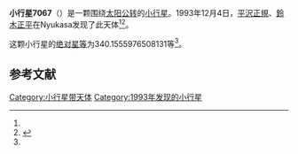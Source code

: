 {{Infobox planet
| bgcolour = #FFFFC0
| name = 7067 Kiyose
| symbol = 
| image = 
| caption = 
| discovery = yes
| discovery_ref = 
| discoverer = [[平沢正規|平沢正規]]、[[鈴木正平|鈴木正平]]
| discovery_site = [[Nyukasa|Nyukasa]] 
| discovered = 1993年12月4日
| designations = yes
| mp_name = 
| named_after = 
| alt_names = 1993 XE/ 1941 WE / 1950 PY / 1977 SO3 / 1977 VR1
| mp_category = [[主带小行星|主带小行星]]
| orbit_ref = <ref name="a">[http://ssd.jpl.nasa.gov/sbdb.cgi?sstr=7067 7067 Kiyose] {{Wayback|url=http://ssd.jpl.nasa.gov/sbdb.cgi?sstr=7067 |date=20201124023016 }}，小行星數據庫瀏覽器（JPL Small-Body Database Browser）－[[美国国家航空航天局|美国国家航空航天局]]喷气推进实验室</ref>
| epoch = 2456400.5 (2013年4月18日更新)
| aphelion = {{convert|3.286589962114559|AU|km|3|abbr=on|lk=out}}
| perihelion = {{convert|2.714572060138967|AU|km|3|abbr=on}}
| semimajor = {{convert|3.000581011126763|AU|km|3|abbr=on}}
| eccentricity = 0.095317857
| period = 1898.481903 [[日|日]]<br />5.2[[儒略年|儒略年]]
| avg_speed = 
| inclination = 11.64018165931641
| asc_node = 55.36831188999295
| mean_anomaly = 
| arg_peri = 340.1555976508131
| satellites = 
| physical_characteristics = yes
| dimensions = 
| mass = 
| density = 
| surface_grav = 
| escape_velocity = 
| sidereal_day = 
| axial_tilt = 
| pole_ecliptic_lat = 
| pole_ecliptic_lon = 
| albedo = 
| temperatures= 
| temp_name1 = 
| mean_temp_1 = 
| max_temp_1 = 
| temp_name2 = 
| max_temp_2 = 
| spectral_type = 
| abs_magnitude = 340.1555976508131
}}

'''小行星7067'''（{{lang-en|7067 Kiyose}}）是一颗围绕[[太阳|太阳]][[公转|公转]]的[[小行星|小行星]]。1993年12月4日，[[平沢正規|平沢正規]]、[[鈴木正平|鈴木正平]]在Nyukasa发现了此天体<ref name="a" /><ref>{{cite news|title=小行星列表|url=http://cfa-www.harvard.edu/iau/lists/NumberedMPs.txt|accessdate=2013-07-08|newspaper=哈佛大学|archive-date=2008-05-17|archive-url=https://web.archive.org/web/20080517010638/http://cfa-www.harvard.edu/iau/lists/NumberedMPs.txt|dead-url=no}}</ref>。

这颗小行星的[[绝对星等|绝对星等]]为340.1555976508131等<ref name="a" />。

==参考文献==
{{reflist}}
{{Minor Planet Number|[[小行星7066|小行星7066]]|[[小行星7068|小行星7068]]}}

{{小天体}}

[[Category:小行星带天体|Category:小行星带天体]]
[[Category:1993年发现的小行星|Category:1993年发现的小行星]]

{{asteroid-stub}}